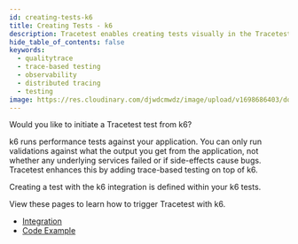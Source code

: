 ```yaml
---
id: creating-tests-k6
title: Creating Tests - k6
description: Tracetest enables creating tests visually in the Tracetest Web UI.
hide_table_of_contents: false
keywords:
  - qualitytrace
  - trace-based testing
  - observability
  - distributed tracing
  - testing
image: https://res.cloudinary.com/djwdcmwdz/image/upload/v1698686403/docs/Blog_Thumbnail_14_rsvkmo.jpg
---
```


Would you like to initiate a Tracetest test from k6?

k6 runs performance tests against your application. You can only run validations against what the output you get from the application, not whether any underlying services failed or if side-effects cause bugs. Tracetest enhances this by adding trace-based testing on top of k6.

Creating a test with the k6 integration is defined within your k6 tests.

View these pages to learn how to trigger Tracetest with k6.

- [Integration](/tools-and-integrations/k6)
- [Code Example](https://github.com/kubeshop/pokeshop/blob/master/test/k6/import-pokemon.js)
